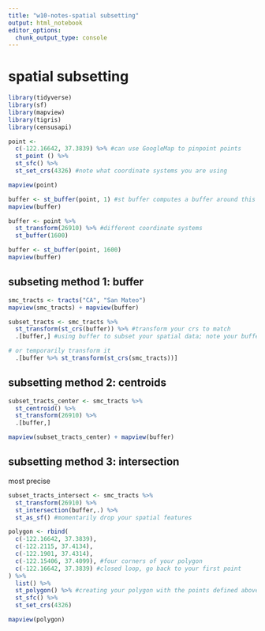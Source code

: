 ```yaml
---
title: "w10-notes-spatial subsetting"
output: html_notebook
editor_options: 
  chunk_output_type: console
---
```


# spatial subsetting

```r
library(tidyverse)
library(sf)
library(mapview)
library(tigris)
library(censusapi)
```

```r
point <-
  c(-122.16642, 37.3839) %>% #can use GoogleMap to pinpoint points
  st_point () %>%
  st_sfc() %>%
  st_set_crs(4326) #note what coordinate systems you are using
```

```r
mapview(point)

buffer <- st_buffer(point, 1) #st buffer computes a buffer around this geometry/each geometry.
mapview(buffer)

buffer <- point %>%
  st_transform(26910) %>% #different coordinate systems
  st_buffer(1600)

buffer <- st_buffer(point, 1600)
mapview(buffer)
```

## subseting method 1: buffer
```r
smc_tracts <- tracts("CA", "San Mateo")
mapview(smc_tracts) + mapview(buffer)

subset_tracts <- smc_tracts %>%
  st_transform(st_crs(buffer)) %>% #transform your crs to match
  .[buffer,] #using buffer to subset your spatial data; note your buffer and original spatial dataset should be using the same crs 

# or temporarily transform it
  .[buffer %>% st_transform(st_crs(smc_tracts))]

```

## subsetting method 2: centroids
```r
subset_tracts_center <- smc_tracts %>%
  st_centroid() %>%
  st_transform(26910) %>%
  .[buffer,]

mapview(subset_tracts_center) + mapview(buffer)
```

## subsetting method 3: intersection
most precise
```r
subset_tracts_intersect <- smc_tracts %>%
  st_transform(26910) %>%
  st_intersection(buffer,.) %>%
  st_as_sf() #momentarily drop your spatial features
```   

```r
polygon <- rbind(
  c(-122.16642, 37.3839),
  c(-122.2115, 37.4134),
  c(-122.1901, 37.4314),
  c(-122.15406, 37.4099), #four corners of your polygon
  c(-122.16642, 37.3839) #closed loop, go back to your first point
) %>%
  list() %>% 
  st_polygon() %>% #creating your polygon with the points defined above
  st_sfc() %>%
  st_set_crs(4326)

mapview(polygon)
```

